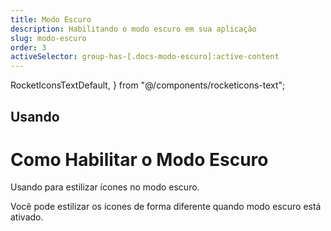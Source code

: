 ```yaml
---
title: Modo Escuro
description: Habilitando o modo escuro em sua aplicação
slug: modo-escuro
order: 3
activeSelector: group-has-[.docs-modo-escuro]:active-content
---
```


  RocketIconsTextDefault,
} from "@/components/rocketicons-text";

## Usando
# Como Habilitar o Modo Escuro

Usando <RocketIconsText /> para estilizar ícones no modo escuro.

Você pode estilizar os ícones de forma diferente quando modo escuro está ativado.


